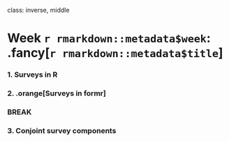 
class: inverse, middle

# Week `r rmarkdown::metadata$week`: .fancy[`r rmarkdown::metadata$title`]

### 1. Surveys in R
### 2. .orange[Surveys in formr]

### BREAK

### 3. Conjoint survey components
